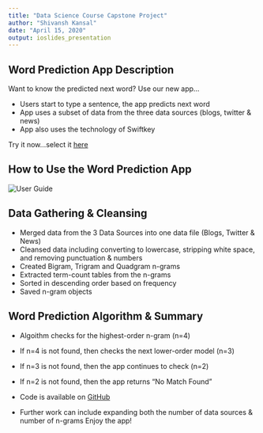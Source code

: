 ---
title: "Data Science Course Capstone Project"
author: "Shivansh Kansal"
date: "April 15, 2020"
output: ioslides_presentation
---

## Word Prediction App Description

Want to know the predicted next word? 
Use our new app...

- Users start to type a sentence, the app predicts next word
- App uses a subset of data from the three data sources (blogs, twitter & news)
- App also uses the technology of Swiftkey

Try it now...select it [here](https://shivanshkansal.shinyapps.io/Data-Science-Capstone-Final-Project/)

## How to Use the Word Prediction App

<div style="align:top"><img src="./www/App_UserGuide.png" alt="User Guide" /></div>

## Data Gathering & Cleansing 

- Merged data from the 3 Data Sources into one data file (Blogs, Twitter & News)
- Cleansed data including converting to lowercase, stripping white space, and removing punctuation & numbers
- Created Bigram, Trigram and Quadgram n-grams
- Extracted term-count tables from the n-grams
- Sorted in descending order based on frequency
- Saved n-gram objects

## Word Prediction Algorithm & Summary

- Algoithm checks for the highest-order n-gram (n=4)  
- If n=4 is not found, then checks the next lower-order model (n=3)
- If n=3 is not found, then the app continues to check (n=2)
- If n=2 is not found, then the app returns "No Match Found"

- Code is available on [GitHub](https://github.com/ShivanshKansal/Data-Science-Capstone-Final-Project)
- Further work can include expanding both the number of data sources & number of n-grams
Enjoy the app!


